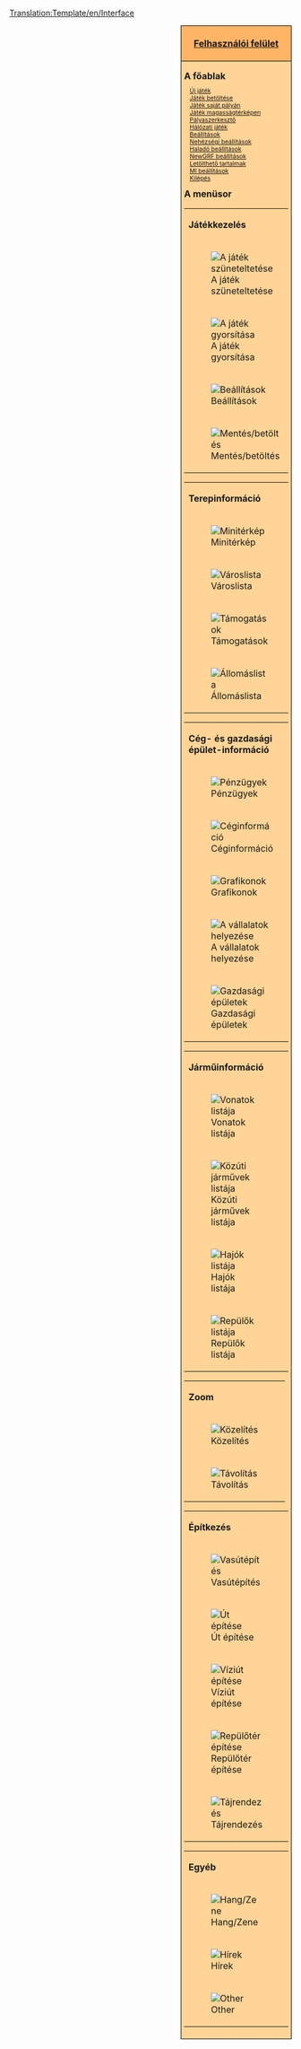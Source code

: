 <noinclude>[[Translation:Template/en/Interface]]</noinclude>
<div style="float:right; padding-left:12px; background:#ffffff;">
<div style="border:1px solid #000000; background:#ffb466; padding:5px; -moz-border-radius-topleft:5px; -moz-border-radius-topright:5px; font-size: 12pt;">
<center><strong><font size="3">[[Main/hu/Felhasználói felület|Felhasználói felület]]</font></strong></center>
</div>
<div style="border:1px solid black; border-top-width: 0px; background:#ffd496; padding:5px; -moz-border-radius-bottomleft:5px; -moz-border-radius-bottomright:8px; font-size: 8pt;">

<div style="width: 186px">
<font size="3">'''A főablak'''</font>
<div style="margin-left:10px;">
[[Main/hu/Új játék|Új játék]]<br />
[[Main/hu/Játékmentés|Játék betöltése]]<br />
[[Main/hu/Saját pálya|Játék saját pályán]]<br />
[[Main/hu/Magasságtérkép|Játék magasságtérképen]]<br />
[[Main/hu/Pályaszerkesztő|Pályaszerkesztő]]<br />
[[Main/hu/Hálózati játék|Hálózati játék]]<br />
[[Main/hu/Beállítások|Beállítások]]<br />
[[Main/hu/Nehézségi beállítások|Nehézségi beállítások]]<br />
[[Main/hu/Haladó beállítások|Haladó beállítások]]<br />
[[Main/hu/NewGRF beállítások|NewGRF beállítások]]<br />
[[Main/hu/Online tartalom|Letölthető tartalmak]]<br />
[[Main/hu/MI beállítások|MI beállítások]]<br />
[[Main/hu/Kilépés|Kilépés]]<br />
</div>
</div>

<div style="width: 186px">
<font size="3">'''A menüsor'''</font><br />

{| style="background:#ffd496;"
|colspan=2| '''Játékkezelés'''
|- valign="top"
|[[File:en/Pause button.png|A játék szüneteltetése]]
|⇒ [[Main/hu/Szünet|Szünet]]
|- valign="top"
|[[File:en/Fast Forward button.png|A játék gyorsítása]] 
|⇒ [[Main/hu/A játék gyorsítása|A játék gyorsítása]]
|- valign="top"
|[[File:en/Options button.png|Beállítások]]
|⇒ [[Main/hu/Beállítások|Beállítások]] &middot; [[Main/hu/Nehézségi beállítások|Nehézségi beállítások]] &middot; [[Main/hu/Haladó beállítások|Haladó beállítások]] &middot; [[Main/hu/MI beállítások|MI beállítások]] &middot; [[Main/hu/NewGRF beállítások|NewGRF beállítások]] &middot; [[Main/hu/Átlátszósági beállítások|Átlátszósági beállítások]]
|- valign="top"
|[[File:en/Save Load button.png|Mentés/betöltés]]
|⇒ [[Main/hu/Játékmentés|A játék mentése]] &middot; [[Main/hu/Játék betöltése|Játék betöltése]] &middot; [[Main/hu/Kilépés a játékból|Kilépés a játékból]] &middot; [[Main/hu/Kilépés|Kilépés]]
|}
{| style="background:#ffd496;"
|colspan=2| '''Terepinformáció'''
|- valign="top"
|[[File:en/Minimap button.png|Minitérkép]]
|⇒ [[Main/hu/Világtérkép|Világtérkép]] &middot; [[Main/hu/Extra látkép|Extra látkép]] &middot; [[Main/hu/Feliratok listája|Feliratok listája]]
|- valign="top"
|[[File:en/Town directory button.png|Városlista]]
|⇒ [[Main/hu/Városlista|Városlista]]
|- valign="top"
|[[File:en/Subsidies button.png|Támogatások]]
|⇒ [[Main/hu/Támogatások|Támogatások]]
|- valign="top"
|[[File:en/Station list button.png|Állomáslista]]
|⇒ [[Main/hu/Állomáslista|Állomáslista]]
|}
{| style="background:#ffd496;"
|colspan=2| '''Cég- és gazdasági épület-információ'''
|- valign="top"
|[[File:en/Finances screen button.png|Pénzügyek]]
|⇒ [[Main/hu/Pénzügyi adatok|Pénzügyi adatok]]
|- valign="top"
|[[File:en/Company information button.png|Céginformáció]]
|⇒ [[Main/hu/Céginformáció|Céginformáció]]
|- valign="top"
|[[File:en/Graphs button.png|Grafikonok]]
|⇒ [[Main/hu/Működési nyereség grafikon|Működési nyereség grafiokon]] &middot; [[Main/hu/Bevétel grafikon|Bevétel grafikon]] &middot; [[Main/hu/Elszállított rakomány grafikon|Elszállított rakomány grafikon]] &middot; [[Main/hu/Teljesítmény grafikon|Teljesítmény grafikon]] &middot; [[Main/hu/Vállalat értéke grafikon|Vállalat értéke grafikon]] &middot; [[Main/hu/Rakományok szállítási díja grafikon|Rakományok szállítási díja grafikon]]
|- valign="top"
|[[File:en/Company league table button.png|A vállalatok helyezése]]
|⇒ [[Main/hu/Vállalatok helyezései|Vállalatok helyezései]] &middot; [[Main/hu/Teljesítményértékek részletezése|Teljesítményértékek részletezése]]
|- valign="top"
|[[File:en/Industry button.png|Gazdasági épületek]]
|⇒ [[Main/hu/Gazdasági épületek listája|Gazdasági épületek listája]] &middot; [[Main/hu/Új gazdasági épület építése|Új gazdasági épület építése]]
|}
{| style="background:#ffd496;"
|colspan=2| '''Járműinformáció'''
|- valign="top"
|[[File:en/Train Information button.png|Vonatok listája]]
|⇒ [[Main/hu/Vonatok listája|Vonatok listája]]
|- valign="top"
|[[File:en/Road Vehicle Information button.png|Közúti járművek listája]]
|⇒ [[Main/hu/Közúti járművek listája|Közúti járművek listája]]
|- valign="top"
|[[File:en/Ship Information button.png|Hajók listája]]
|⇒ [[Main/hu/Hajók listája|Hajók listája]]
|- valign="top"
|[[File:en/Aircraft Information button.png|Repülők listája]]
|⇒ [[Main/hu/Repülők listája|Repülők listája]]
|}
{| style="background:#ffd496;"
|colspan=2| '''Zoom'''
|- valign="top"
|[[File:en/Zoom in button.png|Közelítés]]
|⇒ [[Main/hu/Zoom|Közelítés]]
|- valign="top"
|[[File:en/Zoom out button.png|Távolítás]]
|⇒ [[Main/hu/Zoom|Távolítás]]
|}
{| style="background:#ffd496;"
|colspan=2| '''Építkezés'''
|- valign="top"
|[[File:en/Railroad build button.png|Vasútépítés]]
|⇒ [[Main/hu/Vasútépítés|Normál vasút építése]] &middot; [[Main/hu/Villamosított vasút építése|Villamosított vasút építése]] &middot; [[Main/hu/Egysínű vasút építése|Egysínű vasút építése]] &middot; [[Main/hu/Maglev vasút építése|Maglev vasút építése]]
|- valign="top"
|[[File:en/Road build button.png|Út építése]]
|⇒ [[Main/hu/Közút építése|Közút építése]] &middot; [[Main/hu/Villamospálya építése|Villamospálya építése]]
|- valign="top"
|[[File:en/Dock build button.png|Víziút építése]]
|⇒ [[Main/hu/Víziút építése|Víziút építése]]
|- valign="top"
|[[File:en/Airport build button.png|Repülőtér építése]]
|⇒ [[Main/hu/Repülőtér építése|Repülőtér építése]]
|- valign="top"
|[[File:en/Landscaping button.png|Tájrendezés]]
|⇒ [[Main/hu/Tájrendezés|Tájrendezés]] &middot; [[Main/hu/Faültetés|Faültetés]] &middot; [[Main/hu/Felirat lerakása|Felirat lerakása]]
|}
{| style="background:#ffd496;"
|colspan=2| '''Egyéb'''
|- valign="top"
|[[File:en/Sound Music button.png|Hang/Zene]]
|⇒ [[Main/hu/Hang/Zene|Hang/Zene]]
|- valign="top"
|[[File:en/News button.png|Hírek]]
|⇒ [[Main/hu/Legutóbbi üzenet/újsághír|Legutóbbi üzenet/Újsághír]] &middot; [[Main/hu/Üzenetek beállításai|Üzenetek beállításai]] &middot; [[Main/hu/Előző üzenetek|Előző üzenetek]]
|- valign="top"
|[[File:en/Other button.png|Other]]
|⇒ [[Main/hu/Területinformáció|Területinformáció]] &middot; [[Main/hu/Átváltás konzolra|Átváltás konzolra]] &middot; [[Main/hu/MI/játékszkript nyomonkövetés|MI/játékszkript nyomonkövetés]] &middot; [[Main/hu/Képmentése|Képmentés]] &middot; [[Main/hu/Teljes nagyítású képmentés|Teljes nagyítású képmentés]] &middot; [[Main/hu/Képmentés teljes térképről|Képmentés teljes térképről]] &middot; [[Main/hu/OpenTTD|Az OpenTTD-ről]]
|}
</div>
</div>
</div>